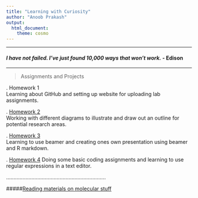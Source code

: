 ```yaml
---
title: "Learning with Curiosity"
author: "Anoob Prakash"
output: 
  html_document: 
    theme: cosmo
---
```

***
#### _I have not failed. I've just found 10,000 ways that won't work._ - Edison
***
>Assignments and Projects

 .\ Homework 1  
 Learning about GitHub and setting up website for uploading lab assignments. 

 .\ [Homework 2](homework2.html)  
 Working with different diagrams to illustrate and draw out an outline for potential research areas.
 
  .\ [Homework 3](NotesBeamer.pdf)  
Learning to use beamer and creating ones own presentation using beamer and R markdown.  

  .\ [Homework 4](Homework4RegularExpressions.html)
Doing some basic coding assignments and learning  to use regular expressions in a text editor.

...................................................................

#####[Reading materials on molecular stuff](https://www.molecularecologist.com)